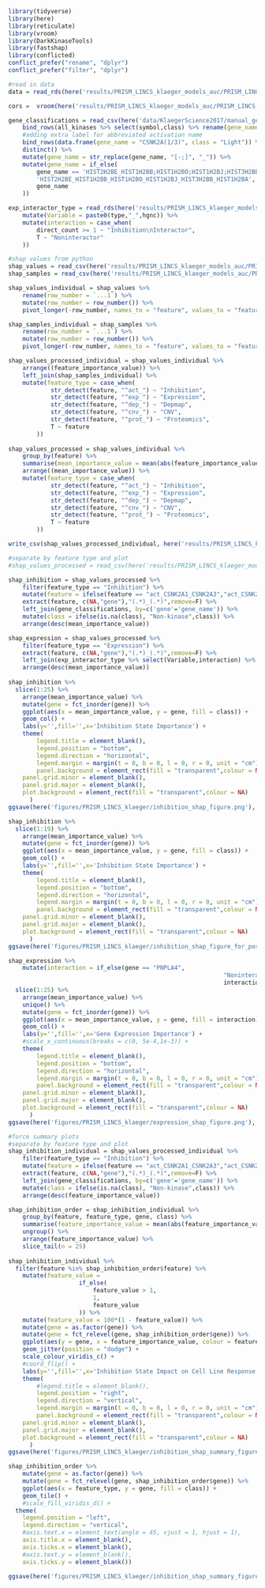 ```r
library(tidyverse)
library(here)
library(reticulate)
library(vroom)
library(DarkKinaseTools)
library(fastshap)
library(conflicted)
conflict_prefer("rename", "dplyr")
conflict_prefer("filter", "dplyr")
```

```r
#read in data 
data = read_rds(here('results/PRISM_LINCS_klaeger_models_auc/PRISM_LINCS_klaeger_data_for_ml_5000feat_auc.rds.gz'))

cors =  vroom(here('results/PRISM_LINCS_klaeger_models_auc/PRISM_LINCS_klaeger_data_feature_correlations_auc.csv'))

gene_classifications = read_csv(here('data/KlaegerScience2017/manual_gene_labels.csv')) %>%
	bind_rows(all_kinases %>% select(symbol,class) %>% rename(gene_name = symbol)) %>% 
	#adding extra label for abbreviated activation name
	bind_rows(data.frame(gene_name = "CSNK2A(1/3)", class = "Light")) %>%
	distinct() %>% 
	mutate(gene_name = str_replace(gene_name, "[-;]", "_")) %>% 
	mutate(gene_name = if_else(
		gene_name == 'HIST2H2BE_HIST1H2BB;HIST1H2BO;HIST1H2BJ;HIST3H2BB;HIST1H2BA',
		'HIST2H2BE_HIST1H2BB_HIST1H2BO_HIST1H2BJ_HIST3H2BB_HIST1H2BA',
		gene_name
	))

exp_interactor_type = read_rds(here('results/PRISM_LINCS_klaeger_models_auc/expression_feature_interactors.rds')) %>%
	mutate(Variable = paste0(type,"_",hgnc)) %>%
	mutate(interaction = case_when(
		direct_count >= 1 ~ "Inhibition\nInteractor",
		T ~ "Noninteractor"
	)) 

#shap values from python
shap_values = read_csv(here('results/PRISM_LINCS_klaeger_models_auc/PRISM_LINCS_klaeger_auc_xgboost_shap_values_python.csv'))
shap_samples = read_csv(here('results/PRISM_LINCS_klaeger_models_auc/PRISM_LINCS_klaeger_samples_for_shap_values_python.csv'))
```

```r
shap_values_individual = shap_values %>% 
	rename(row_number = `...1`) %>%
	mutate(row_number = row_number()) %>% 
	pivot_longer(-row_number, names_to = "feature", values_to = "feature_importance_value")

shap_samples_individual = shap_samples %>% 
	rename(row_number = `...1`) %>%
	mutate(row_number = row_number()) %>% 
	pivot_longer(-row_number, names_to = "feature", values_to = "feature_value")

shap_values_processed_individual = shap_values_individual %>%
	arrange((feature_importance_value)) %>%
	left_join(shap_samples_individual) %>% 
	mutate(feature_type = case_when(
			str_detect(feature, "^act_") ~ "Inhibition",
			str_detect(feature, "^exp_") ~ "Expression",
			str_detect(feature, "^dep_") ~ "Depmap",
			str_detect(feature, "^cnv_") ~ "CNV",
			str_detect(feature, "^prot_") ~ "Proteomics",
			T ~ feature
		))
	
shap_values_processed = shap_values_individual %>% 
	group_by(feature) %>% 
	summarise(mean_importance_value = mean(abs(feature_importance_value))) %>% 
	arrange((mean_importance_value)) %>%
	mutate(feature_type = case_when(
			str_detect(feature, "^act_") ~ "Inhibition",
			str_detect(feature, "^exp_") ~ "Expression",
			str_detect(feature, "^dep_") ~ "Depmap",
			str_detect(feature, "^cnv_") ~ "CNV",
			str_detect(feature, "^prot_") ~ "Proteomics",
			T ~ feature
		))

write_csv(shap_values_processed_individual, here('results/PRISM_LINCS_klaeger_models_auc/all_feature_shap_values_xgboost.csv'))
```

```r
#separate by feature type and plot 
#shap_values_processed = read_csv(here('results/PRISM_LINCS_klaeger_models_auc/all_feature_shap_values_xgboost.csv'))

shap_inhibition = shap_values_processed %>% 
	filter(feature_type == "Inhibition") %>% 
	mutate(feature = ifelse(feature == "act_CSNK2A1_CSNK2A3","act_CSNK2A(1/3)",feature)) %>%
	extract(feature, c(NA,"gene"),"(.*)_(.*)",remove=F) %>%
	left_join(gene_classifications, by=c('gene'='gene_name')) %>%
	mutate(class = ifelse(is.na(class), "Non-kinase",class)) %>% 
	arrange(desc(mean_importance_value)) 

shap_expression = shap_values_processed %>% 
	filter(feature_type == "Expression") %>% 
	extract(feature, c(NA,"gene"),"(.*)_(.*)",remove=F) %>%
	left_join(exp_interactor_type %>% select(Variable,interaction) %>% rename(feature = Variable)) %>% 
	arrange(desc(mean_importance_value))
	
shap_inhibition %>%
  slice(1:25) %>%
	arrange(mean_importance_value) %>% 
	mutate(gene = fct_inorder(gene)) %>% 
	ggplot(aes(x = mean_importance_value, y = gene, fill = class)) +
	geom_col() +
	labs(y='',fill='',x='Inhibition State Importance') +
	theme(
		legend.title = element_blank(),
		legend.position = "bottom",
		legend.direction = "horizontal",
		legend.margin = margin(t = 0, b = 0, l = 0, r = 0, unit = "cm"),
		panel.background = element_rect(fill = "transparent",colour = NA),
    panel.grid.minor = element_blank(), 
    panel.grid.major = element_blank(),
    plot.background = element_rect(fill = "transparent",colour = NA)
      )
ggsave(here('figures/PRISM_LINCS_klaeger/inhibition_shap_figure.png'), height = 10.5, width = 10.5, units = "cm")

shap_inhibition %>%
  slice(1:19) %>%
	arrange(mean_importance_value) %>% 
	mutate(gene = fct_inorder(gene)) %>% 
	ggplot(aes(x = mean_importance_value, y = gene, fill = class)) +
	geom_col() +
	labs(y='',fill='',x='Inhibition State Importance') +
	theme(
		legend.title = element_blank(),
		legend.position = "bottom",
		legend.direction = "horizontal",
		legend.margin = margin(t = 0, b = 0, l = 0, r = 0, unit = "cm"),
		panel.background = element_rect(fill = "transparent",colour = NA),
    panel.grid.minor = element_blank(), 
    panel.grid.major = element_blank(),
    plot.background = element_rect(fill = "transparent",colour = NA)
      )
ggsave(here('figures/PRISM_LINCS_klaeger/inhibition_shap_figure_for_poster.png'), height = 2.7, width = 7, units = "in")

shap_expression %>%
	mutate(interaction = if_else(gene == "PNPLA4",
															 "Noninteractor",
															 interaction)) %>% 
  slice(1:25) %>%
	arrange(mean_importance_value) %>% 
	unique() %>% 
	mutate(gene = fct_inorder(gene)) %>% 
	ggplot(aes(x = mean_importance_value, y = gene, fill = interaction)) +
	geom_col() +
	labs(y='',fill='',x='Gene Expression Importance') +
	#scale_x_continuous(breaks = c(0, 5e-4,1e-3)) +
	theme(
		legend.title = element_blank(),
		legend.position = "bottom",
		legend.direction = "horizontal",
		legend.margin = margin(t = 0, b = 0, l = 0, r = 0, unit = "cm"),
		panel.background = element_rect(fill = "transparent",colour = NA),
    panel.grid.minor = element_blank(), 
    panel.grid.major = element_blank(),
    plot.background = element_rect(fill = "transparent",colour = NA)
      )
ggsave(here('figures/PRISM_LINCS_klaeger/expression_shap_figure.png'), height = 10.5, width = 10.5, units = "cm")
```

```r
#force summary plots
#separate by feature type and plot 
shap_inhibition_individual = shap_values_processed_individual %>% 
	filter(feature_type == "Inhibition") %>% 
	mutate(feature = ifelse(feature == "act_CSNK2A1_CSNK2A3","act_CSNK2A(1/3)",feature)) %>%
	extract(feature, c(NA,"gene"),"(.*)_(.*)",remove=F) %>%
	left_join(gene_classifications, by=c('gene'='gene_name')) %>%
	mutate(class = ifelse(is.na(class), "Non-kinase",class)) %>% 
	arrange(desc(feature_importance_value))

shap_inhibition_order = shap_inhibition_individual %>% 
	group_by(feature, feature_type, gene, class) %>% 
	summarise(feature_importance_value = mean(abs(feature_importance_value))) %>% 
	ungroup() %>% 
	arrange(feature_importance_value) %>% 
	slice_tail(n = 25)
	
shap_inhibition_individual %>%
  filter(feature %in% shap_inhibition_order$feature) %>%
	mutate(feature_value = 
				 	if_else(
				 		feature_value > 1,
				 		1,
				 		feature_value
				 	)) %>% 
	mutate(feature_value = 100*(1 - feature_value)) %>% 
	mutate(gene = as.factor(gene)) %>% 
	mutate(gene = fct_relevel(gene, shap_inhibition_order$gene)) %>% 
	ggplot(aes(y = gene, x = feature_importance_value, colour = feature_value)) +
	geom_jitter(position = "dodge") +
	scale_colour_viridis_c() +
	#coord_flip() +
	labs(y='',fill='',x='Inhibition State Impact on Cell Line Response', colour = "Kinase Inhibition Level (%)") +
	theme(
		#legend.title = element_blank(),
		legend.position = "right",
		legend.direction = "vertical",
		legend.margin = margin(t = 0, b = 0, l = 0, r = 0, unit = "cm"),
		panel.background = element_rect(fill = "transparent",colour = NA),
    panel.grid.minor = element_blank(), 
    panel.grid.major = element_blank(),
    plot.background = element_rect(fill = "transparent",colour = NA)
      )
ggsave(here('figures/PRISM_LINCS_klaeger/inhibition_shap_summary_figure.png'), height = 10.5, width = 8.5, units = "cm")

shap_inhibition_order %>% 
	mutate(gene = as.factor(gene)) %>% 
	mutate(gene = fct_relevel(gene, shap_inhibition_order$gene)) %>%
	ggplot(aes(x = feature_type, y = gene, fill = class)) +
	geom_tile() +
	#scale_fill_viridis_d() +
  theme(
  	legend.position = "left",
  	legend.direction = "vertical",
  	#axis.text.x = element_text(angle = 45, vjust = 1, hjust = 1),
  	axis.title.x = element_blank(),
  	axis.ticks.x = element_blank(),
  	#axis.text.y = element_blank(),
    axis.ticks.y = element_blank())
	
ggsave(here('figures/PRISM_LINCS_klaeger/inhibition_shap_summary_figure_annotations.png'), height = 10.5, width = 8.5, units = "cm")
```

